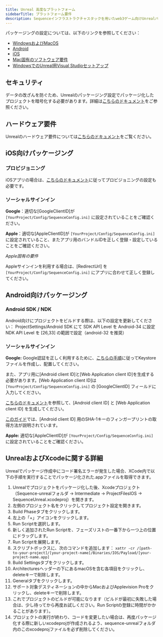 ```yaml
---
title: Unreal 高度なプラットフォーム
sidebarTitle: プラットフォーム要件
description: Sequenceインフラストラクチャスタックを用いたweb3ゲーム向けUnrealパッケージングのドキュメントです。
---
```


パッケージングの設定については、以下のリンクを参照してください：
- [WindowsおよびMacOS](https://dev.epicgames.com/documentation/en-us/unreal-engine/packaging-unreal-engine-projects?application_version=5.3)
- [Android](https://dev.epicgames.com/documentation/en-us/unreal-engine/packaging-android-projects-in-unreal-engine?application_version=5.3)
- [iOS](https://dev.epicgames.com/documentation/en-us/unreal-engine/packaging-ios-projects-in-unreal-engine?application_version=5.3)
- [Mac固有のソフトウェア要件](https://dev.epicgames.com/documentation/en-us/unreal-engine/hardware-and-software-specifications-for-unreal-engine)
- [WindowsでのUnreal用Visual Studioセットアップ](https://dev.epicgames.com/documentation/en-us/unreal-engine/setting-up-visual-studio-development-environment-for-cplusplus-projects-in-unreal-engine)

## セキュリティ
データの改ざんを防ぐため、Unrealのパッケージング設定でパッケージ化したプロジェクトを暗号化する必要があります。詳細は[こちらのドキュメント](https://dev.epicgames.com/documentation/en-us/unreal-engine/packaging-unreal-engine-projects?application_version=5.3)をご参照ください。

## ハードウェア要件
Unrealのハードウェア要件については[こちらのドキュメント](https://dev.epicgames.com/documentation/en-us/unreal-engine/hardware-and-software-specifications-for-unreal-engine?application_version=5.3)をご覧ください。

## iOS向けパッケージング

### プロビジョニング
iOSアプリの場合は、[こちらのドキュメント](https://dev.epicgames.com/documentation/en-us/unreal-engine/setting-up-ios-tvos-and-ipados-provisioning-profiles-and-signing-certificates-for-unreal-engine-projects?application_version=5.3)に従ってプロビジョニングの設定も必要です。

### ソーシャルサインイン
**Google**：適切な\[GoogleClientID]が `[YourProject/Config/SequenceConfig.ini]` に設定されていることをご確認ください。

**Apple**：適切な\[AppleClientID]が `[YourProject/Config/SequenceConfig.ini]` に設定されていること、またアプリ用のバンドルIDを正しく登録・設定していることをご確認ください。

_Apple固有の要件_

Appleサインインを利用する場合は、\[RedirectUrl] を `[YourProject/Config/SequenceConfig.ini]` にアプリに合わせて正しく登録してください。

## Android向けパッケージング

### Android SDK / NDK
Android向けにプロジェクトをビルドする際は、以下の設定を更新してください：
ProjectSettings/Android SDK にて
SDK API Level を Android-34 に設定
NDK API Level を \[26,33] の範囲で設定（android-32 を推奨）

### ソーシャルサインイン
**Google:** Google認証を正しく利用するために、[こちらの手順](https://dev.epicgames.com/documentation/en-us/unreal-engine/signing-android-projects-for-release-on-the-google-play-store-with-unreal-engine?application_version=5.1)に従ってKeystoreファイルを作成し、配置してください。

また、アプリ用に\[Android client ID]と\[Web Application client ID]を生成する必要があります。\[Web Application client ID]は `[YourProject/Config/SequenceConfig.ini]` の \[GoogleClientID] フィールドに入力してください。

[こちらのドキュメント](https://developers.google.com/identity/one-tap/android/get-started#api-console)を参照して、\[Android client ID] と \[Web Application client ID] を生成してください。

[このガイド](https://https://developers.google.com/android/guides/client-auth?hl=es-419)では、\[Android client ID] 用のSHA-1キーのフィンガープリントの取得方法が説明されています。

**Apple:** 適切な\[AppleClientID]が `[YourProject/Config/SequenceConfig.ini]` に設定されていることをご確認ください。

## UnrealおよびXcodeに関する詳細
Unrealでパッケージ作成中にコード署名エラーが発生した場合、XCode内で以下の手順を実行することでパッケージ化された.appファイルを取得できます。
1. Unrealでプロジェクトをパッケージ化した後、Xcodeプロジェクト（Sequence-unrealフォルダ → Intermediate → ProjectFilesIOS → SequenceUnreal.xcodeproj）を開きます。
2. 左側のプロジェクト名をクリックしてプロジェクト設定を開きます。
3. Build Phaseタブをクリックします。
4. 左上の「+」アイコンをクリックします。
5. Run Scriptを選択します。
6. 新しく追加されたRun Scriptを、フェーズリストの一番下から一つ上の位置にドラッグします。
7. Run Scriptを展開します。
8. スクリプトボックスに、次のコマンドを追加します： `xattr -cr /[path-to-your-project]/[your-project-name]/Binaries/IOS/Payload/[your-project-name.app]`
9. Build Settingsタブをクリックします。
10. Architecturesヘッダーの下にあるmacOSを含む各項目をクリックし、deleteキーで削除します。
11. Generalタブをクリックします。
12. サポート対象デスティネーションの中からMacおよびApplevision Proをクリックし、deleteキーで削除します。
13. これでプロジェクトのビルドが可能になります（ビルドが最初に失敗した場合は、少し待ってから再度お試しください。Run Scriptの登録に時間がかかることがあります）。
14. プロジェクトの実行が終わり、コードを変更したい場合は、再度パッケージ化する際に新しいxcodeprojが作成されるよう、sequence-unrealフォルダ内のこのxcodeprojファイルを必ず削除してください。